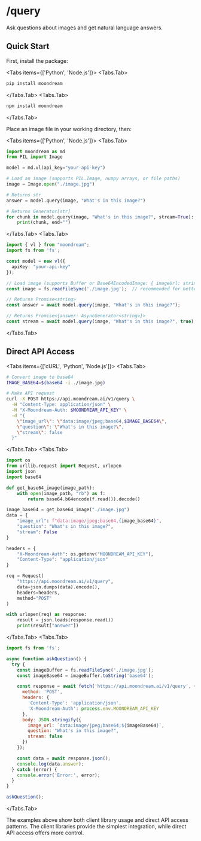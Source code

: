 
# /query

<Head>
  <meta name="color-scheme" content="light" />
</Head>

Ask questions about images and get natural language answers.

## Quick Start

First, install the package:

<Tabs items={['Python', 'Node.js']}>
  <Tabs.Tab>
~~~bash
pip install moondream
~~~
  </Tabs.Tab>
  <Tabs.Tab>
~~~bash
npm install moondream
~~~
  </Tabs.Tab>
</Tabs>

Place an image file in your working directory, then:

<Tabs items={['Python', 'Node.js']}>
  <Tabs.Tab>
~~~python
import moondream as md
from PIL import Image

model = md.vl(api_key="your-api-key")

# Load an image (supports PIL.Image, numpy arrays, or file paths)
image = Image.open("./image.jpg")

# Returns str
answer = model.query(image, "What's in this image?")

# Returns Generator[str]
for chunk in model.query(image, "What's in this image?", stream=True):
    print(chunk, end="")
~~~
  </Tabs.Tab>
  <Tabs.Tab>
~~~typescript
import { vl } from "moondream";
import fs from 'fs';

const model = new vl({
  apiKey: "your-api-key" 
});

// Load image (supports Buffer or Base64EncodedImage: { imageUrl: string })
const image = fs.readFileSync('./image.jpg');  // recommended for better performance

// Returns Promise<string>
const answer = await model.query(image, "What's in this image?");

// Returns Promise<{answer: AsyncGenerator<string>}>
const stream = await model.query(image, "What's in this image?", true);
~~~
  </Tabs.Tab>
</Tabs>

## Direct API Access

<Tabs items={['cURL', 'Python', 'Node.js']}>
  <Tabs.Tab>
~~~bash
# Convert image to base64
IMAGE_BASE64=$(base64 -i ./image.jpg)

# Make API request
curl -X POST https://api.moondream.ai/v1/query \
  -H "Content-Type: application/json" \
  -H "X-Moondream-Auth: $MOONDREAM_API_KEY" \
  -d "{
    \"image_url\": \"data:image/jpeg;base64,$IMAGE_BASE64\",
    \"question\": \"What's in this image?\",
    \"stream\": false
  }"
~~~
  </Tabs.Tab>
  <Tabs.Tab>
~~~python
import os
from urllib.request import Request, urlopen
import json
import base64

def get_base64_image(image_path):
    with open(image_path, "rb") as f:
        return base64.b64encode(f.read()).decode()

image_base64 = get_base64_image("./image.jpg")
data = {
    "image_url": f"data:image/jpeg;base64,{image_base64}",
    "question": "What's in this image?",
    "stream": False
}

headers = {
    "X-Moondream-Auth": os.getenv("MOONDREAM_API_KEY"),
    "Content-Type": "application/json"
}

req = Request(
    "https://api.moondream.ai/v1/query",
    data=json.dumps(data).encode(),
    headers=headers,
    method="POST"
)

with urlopen(req) as response:
    result = json.loads(response.read())
    print(result["answer"])
~~~
  </Tabs.Tab>
  <Tabs.Tab>
~~~javascript
import fs from 'fs';

async function askQuestion() {
  try {
    const imageBuffer = fs.readFileSync('./image.jpg');
    const imageBase64 = imageBuffer.toString('base64');

    const response = await fetch('https://api.moondream.ai/v1/query', {
      method: 'POST',
      headers: {
        'Content-Type': 'application/json',
        'X-Moondream-Auth': process.env.MOONDREAM_API_KEY
      },
      body: JSON.stringify({
        image_url: `data:image/jpeg;base64,${imageBase64}`,
        question: "What's in this image?",
        stream: false
      })
    });

    const data = await response.json();
    console.log(data.answer);
  } catch (error) {
    console.error('Error:', error);
  }
}

askQuestion();
~~~
  </Tabs.Tab>
</Tabs>

<Callout type="info">
  The examples above show both client library usage and direct API access patterns. The client libraries provide the simplest integration, while direct API access offers more control.
</Callout>
